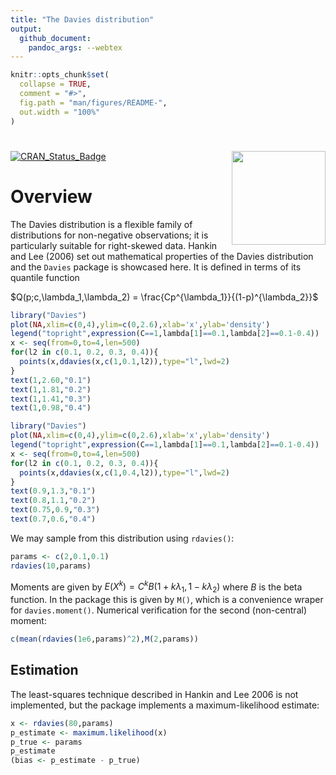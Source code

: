 ```yaml
---
title: "The Davies distribution"
output:
  github_document:
    pandoc_args: --webtex
---
```


<!-- README.md is generated from README.Rmd. Please edit that file -->

```r
knitr::opts_chunk$set(
  collapse = TRUE,
  comment = "#>",
  fig.path = "man/figures/README-",
  out.width = "100%"
)
```

# <img src="man/figures/Davies.png" width = "150" align="right" />

<!-- badges: start -->
[![CRAN_Status_Badge](https://www.r-pkg.org/badges/version/Davies)](https://cran.r-project.org/package=Davies)
<!-- badges: end -->

# Overview

The Davies distribution is a flexible family of distributions for
non-negative observations; it is particularly suitable for
right-skewed data.  Hankin and Lee (2006) set out mathematical
properties of the Davies distribution and the `Davies` package is
showcased here.  It is defined in terms of its quantile function

$Q(p;c,\lambda_1,\lambda_2) = \frac{Cp^{\lambda_1}}{(1-p)^{\lambda_2}}$

```r
library("Davies")
plot(NA,xlim=c(0,4),ylim=c(0,2.6),xlab='x',ylab='density')
legend("topright",expression(C==1,lambda[1]==0.1,lambda[2]==0.1-0.4))
x <- seq(from=0,to=4,len=500)
for(l2 in c(0.1, 0.2, 0.3, 0.4)){
  points(x,ddavies(x,c(1,0.1,l2)),type="l",lwd=2)
}
text(1,2.60,"0.1")
text(1,1.81,"0.2")
text(1,1.41,"0.3")
text(1,0.98,"0.4")
```

```r
library("Davies")
plot(NA,xlim=c(0,4),ylim=c(0,2.6),xlab='x',ylab='density')
legend("topright",expression(C==1,lambda[1]==0.1,lambda[2]==0.1-0.4))
x <- seq(from=0,to=4,len=500)
for(l2 in c(0.1, 0.2, 0.3, 0.4)){
  points(x,ddavies(x,c(1,0.4,l2)),type="l",lwd=2)
}
text(0.9,1.3,"0.1")
text(0.8,1.1,"0.2")
text(0.75,0.9,"0.3")
text(0.7,0.6,"0.4")
```

We may sample from this distribution using `rdavies()`:

```r
params <- c(2,0.1,0.1)
rdavies(10,params)
```

Moments are given by
$E(X^k)=C^kB\left(1+k\lambda_1,1-k\lambda_2\right)$ where $B$ is the
beta function.  In the package this is given by `M()`, which is a
convenience wraper for `davies.moment()`.  Numerical verification for
the second (non-central) moment:

```r
c(mean(rdavies(1e6,params)^2),M(2,params))
```


## Estimation

The least-squares technique described in Hankin and Lee 2006 is not
implemented, but the package implements a maximum-likelihood estimate:


```r
x <- rdavies(80,params)
p_estimate <- maximum.likelihood(x)
p_true <- params
p_estimate
(bias <- p_estimate - p_true)

```